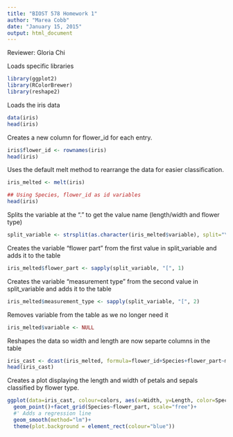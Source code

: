 ```yaml
---
title: "BIOST 578 Homework 1"
author: "Marea Cobb"
date: "January 15, 2015"
output: html_document
---
```


Reviewer: Gloria Chi

Loads specific libraries 


```r
library(ggplot2)
library(RColorBrewer)
library(reshape2)
```

Loads the iris data


```r
data(iris)
head(iris)
```

Creates a new column for flower_id for each entry.


```r
iris$flower_id <- rownames(iris)
head(iris)
```

Uses the default melt method to rearrange the data for easier classification.


```r
iris_melted <- melt(iris)
```


```r
## Using Species, flower_id as id variables
head(iris)
```

Splits the variable at the "." to get the value name (length/width and flower type)


```r
split_variable <- strsplit(as.character(iris_melted$variable), split="\\.")
```

Creates the variable "flower part" from the first value in split_variable and adds it to the table


```r
iris_melted$flower_part <- sapply(split_variable, "[", 1)
```

Creates the variable "measurement type" from the second value in split_variable and adds it to the table


```r
iris_melted$measurement_type <- sapply(split_variable, "[", 2)
```

Removes variable from the table as we no longer need it


```r
iris_melted$variable <- NULL
```

Reshapes the data so width and length are now separte columns in the table 


```r
iris_cast <- dcast(iris_melted, formula=flower_id+Species+flower_part~measurement_type)
head(iris_cast)
```

Creates a plot displaying the length and width of petals and sepals classified by flower type.


```r
ggplot(data=iris_cast, colour=colors, aes(x=Width, y=Length, color=Species))+ # Add points and use free scales in the facet
  geom_point()+facet_grid(Species~flower_part, scale="free")+
  #' Adds a regression line
  geom_smooth(method="lm")+
  theme(plot.background = element_rect(colour="blue"))
```

